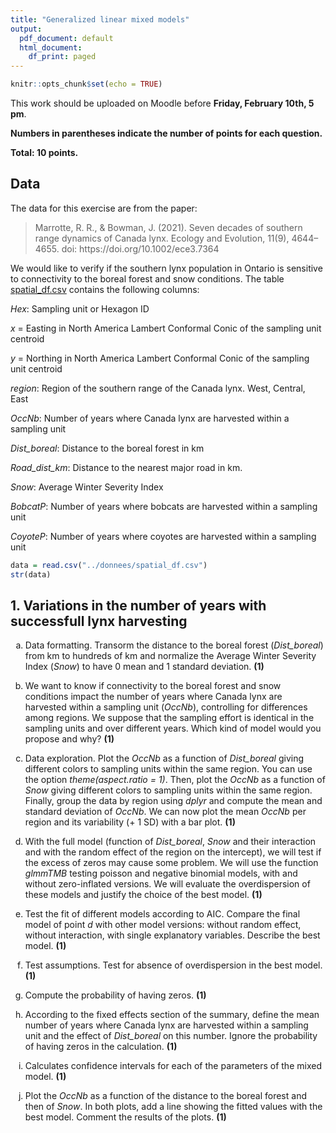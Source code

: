 ---
title: "Generalized linear mixed models"
output:
  pdf_document: default
  html_document:
    df_print: paged
---

```{r setup, include=FALSE}
knitr::opts_chunk$set(echo = TRUE)
```

This work should be uploaded on Moodle before **Friday, February 10th, 5 pm**.

**Numbers in parentheses indicate the number of points for each question.**

**Total: 10 points.**

## Data

The data for this exercise are from the paper:

> Marrotte, R. R., & Bowman, J. (2021). Seven decades of southern range dynamics of Canada lynx. Ecology and Evolution, 11(9), 4644–4655. doi: https://doi.org/10.1002/ece3.7364

We would like to verify if the southern lynx population in Ontario is sensitive to connectivity to the boreal forest and snow conditions. The table [spatial_df.csv](../donnees/spatial_df.csv) contains the following columns:

*Hex*: Sampling unit or Hexagon ID

*x* = Easting in North America Lambert Conformal Conic of the sampling unit centroid

*y* = Northing in North America Lambert Conformal Conic of the sampling unit centroid

*region*: Region of the southern range of the Canada lynx. West, Central, East

*OccNb*: Number of years where Canada lynx are harvested within a sampling unit

*Dist_boreal*: Distance to the boreal forest in km

*Road_dist_km*: Distance to the nearest major road in km.

*Snow*: Average Winter Severity Index

*BobcatP*: Number of years where bobcats are harvested within a sampling unit

*CoyoteP*: Number of years where coyotes are harvested within a sampling unit

```{r, warning = FALSE, message = FALSE}
data = read.csv("../donnees/spatial_df.csv")
str(data)
```

## 1. Variations in the number of years with successfull lynx harvesting

a. Data formatting. Transorm the distance to the boreal forest (*Dist_boreal*) from km to hundreds of km and normalize the Average Winter Severity Index (*Snow*) to have 0 mean and 1 standard deviation. **(1)**

b. We want to know if connectivity to the boreal forest and snow conditions impact the number of years where Canada lynx are harvested within a sampling unit (*OccNb*), controlling for differences among regions. We suppose that the sampling effort is identical in the sampling units and over different years. Which kind of model would you propose and why? **(1)**

c. Data exploration. Plot the *OccNb* as a function of *Dist_boreal* giving different colors to sampling units within the same region. You can use the option *theme(aspect.ratio = 1)*. Then, plot the *OccNb* as a function of *Snow* giving different colors to sampling units within the same region. Finally, group the data by region using *dplyr* and compute the mean and standard deviation of *OccNb*. We can now plot the mean *OccNb* per region and its variability (+ 1 SD) with a bar plot. **(1)**

d. With the full model (function of *Dist_boreal*, *Snow* and their interaction and with the random effect of the region on the intercept), we will test if the excess of zeros may cause some problem. We will use the function *glmmTMB* testing  poisson and negative binomial models, with and without zero-inflated versions. We will evaluate the overdispersion of these models and justify the choice of the best model. **(1)**

e. Test the fit of different models according to AIC. Compare the final model of point *d* with other model versions: without random effect, without interaction, with single explanatory variables. Describe the best model. **(1)** 

f. Test assumptions. Test for absence of overdispersion in the best model. **(1)**

g. Compute the probability of having zeros. **(1)**

h. According to the fixed effects section of the summary, define the mean number of years where Canada lynx are harvested within a sampling unit and the effect of *Dist_boreal* on this number. Ignore the probability of having zeros in the calculation. **(1)**

i. Calculates confidence intervals for each of the parameters of the mixed model. **(1)**

j. Plot the *OccNb* as a function of the distance to the boreal forest and then of *Snow*. In both plots, add a line showing the fitted values with the best model. Comment the results of the plots. **(1)**
